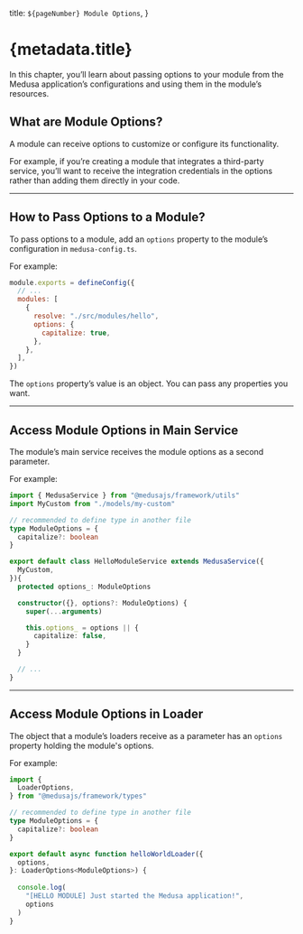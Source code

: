   title: `${pageNumber} Module Options`,
}

# {metadata.title}

In this chapter, you’ll learn about passing options to your module from the Medusa application’s configurations and using them in the module’s resources.

## What are Module Options?

A module can receive options to customize or configure its functionality.

For example, if you’re creating a module that integrates a third-party service, you’ll want to receive the integration credentials in the options rather than adding them directly in your code.

---

## How to Pass Options to a Module?

To pass options to a module, add an `options` property to the module’s configuration in `medusa-config.ts`.

For example:

```js title="medusa-config.ts"
module.exports = defineConfig({
  // ...
  modules: [
    {
      resolve: "./src/modules/hello",
      options: {
        capitalize: true,
      },
    },
  ],
})
```

The `options` property’s value is an object. You can pass any properties you want.

---

## Access Module Options in Main Service

The module’s main service receives the module options as a second parameter.

For example:

```ts title="src/modules/hello/service.ts" highlights={[["12"], ["14", "options?: ModuleOptions"], ["17"], ["18"], ["19"]]}
import { MedusaService } from "@medusajs/framework/utils"
import MyCustom from "./models/my-custom"

// recommended to define type in another file
type ModuleOptions = {
  capitalize?: boolean
}

export default class HelloModuleService extends MedusaService({
  MyCustom,
}){
  protected options_: ModuleOptions

  constructor({}, options?: ModuleOptions) {
    super(...arguments)

    this.options_ = options || {
      capitalize: false,
    }
  }

  // ...
}
```

---

## Access Module Options in Loader

The object that a module’s loaders receive as a parameter has an `options` property holding the module's options.

For example:

```ts title="src/modules/hello/loaders/hello-world.ts" highlights={[["11"], ["12", "ModuleOptions", "The type of expected module options."], ["16"]]}
import {
  LoaderOptions,
} from "@medusajs/framework/types"

// recommended to define type in another file
type ModuleOptions = {
  capitalize?: boolean
}

export default async function helloWorldLoader({
  options,
}: LoaderOptions<ModuleOptions>) {
  
  console.log(
    "[HELLO MODULE] Just started the Medusa application!",
    options
  )
}
```

